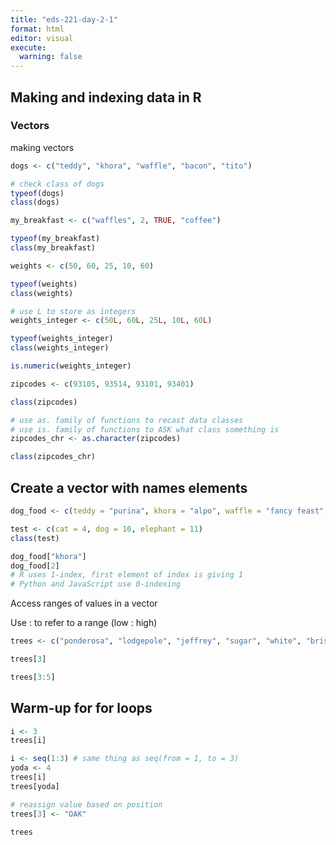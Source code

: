 ```yaml
---
title: "eds-221-day-2-1"
format: html
editor: visual
execute: 
  warning: false
---
```


## Making and indexing data in R

### Vectors

making vectors

```r
dogs <- c("teddy", "khora", "waffle", "bacon", "tito")

# check class of dogs
typeof(dogs)
class(dogs)
```

```r
my_breakfast <- c("waffles", 2, TRUE, "coffee")

typeof(my_breakfast)
class(my_breakfast)

```

```r
weights <- c(50, 60, 25, 10, 60)

typeof(weights)
class(weights)

# use L to store as integers
weights_integer <- c(50L, 60L, 25L, 10L, 60L)

typeof(weights_integer)
class(weights_integer)
```

```r
is.numeric(weights_integer)
```

```r
zipcodes <- c(93105, 93514, 93101, 93401)

class(zipcodes)

# use as. family of functions to recast data classes
# use is. family of functions to ASK what class something is
zipcodes_chr <- as.character(zipcodes)

class(zipcodes_chr)
```

## Create a vector with names elements

```r
dog_food <- c(teddy = "purina", khora = "alpo", waffle = "fancy feast", bacon = "bluediamond", tito = "farmer's dog")

test <- c(cat = 4, dog = 10, elephant = 11)
class(test)
```

```r
dog_food["khora"]
dog_food[2]
# R uses 1-index, first element of index is giving 1
# Python and JavaScript use 0-indexing
```

Access ranges of values in a vector

Use : to refer to a range (low : high)

```r
trees <- c("ponderosa", "lodgepole", "jeffrey", "sugar", "white", "bristlecone")

trees[3]

trees[3:5]
```

## Warm-up for for loops

```r
i <- 3
trees[i]
```

```r
i <- seq(1:3) # same thing as seq(from = 1, to = 3)
yoda <- 4
trees[i]
trees[yoda]
```

```r
# reassign value based on position
trees[3] <- "OAK"

trees
```
